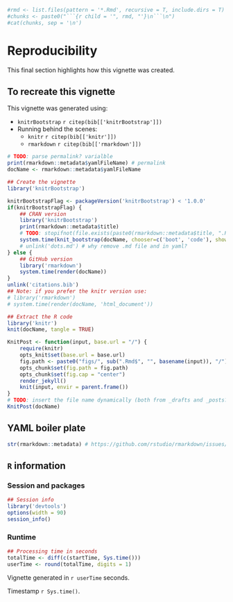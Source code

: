 <!-- NB: Do not add yaml code here, put it at the start of the top level Rmd -->

```r
#rmd <- list.files(pattern = '*.Rmd', recursive = T, include.dirs = T)
#chunks <- paste0("```{r child = '", rmd, "'}\n```\n")
#cat(chunks, sep = '\n')
```

# Reproducibility
This final section highlights how this vignette was created.

## To recreate this vignette
This vignette was generated using:    

* `knitrBootstrap` `r citep(bib[['knitrBootstrap']])`
* Running behind the scenes:  
    * `knitr` `r citep(bib[['knitr']])` 
    * `rmarkdown` `r citep(bib[['rmarkdown']])` 

```r
# TODO: parse permalink? varialble
print(rmarkdown::metadata$yamlFileName) # permalink
docName <- rmarkdown::metadata$yamlFileName

## Create the vignette
library('knitrBootstrap') 

knitrBootstrapFlag <- packageVersion('knitrBootstrap') < '1.0.0'
if(knitrBootstrapFlag) {
    ## CRAN version
    library('knitrBootstrap')
    print(rmarkdown::metadata$title)
    # TODO: stopifnot(file.exists(paste0(rmarkdown::metadata$title, ".Rmd")))
    system.time(knit_bootstrap(docName, chooser=c('boot', 'code'), show_code = TRUE))
    # unlink('dots.md') # why remove .md file and in yaml?
} else {
    ## GitHub version
    library('rmarkdown')
    system.time(render(docName))
}
unlink('citations.bib')
## Note: if you prefer the knitr version use:
# library('rmarkdown')
# system.time(render(docName, 'html_document'))

## Extract the R code
library('knitr')
knit(docName, tangle = TRUE)

KnitPost <- function(input, base.url = "/") {
    require(knitr)
    opts_knit$set(base.url = base.url)
    fig.path <- paste0("figs/", sub(".Rmd$", "", basename(input)), "/")
    opts_chunk$set(fig.path = fig.path)
    opts_chunk$set(fig.cap = "center")
    render_jekyll()
    knit(input, envir = parent.frame())
}
# TODO: insert the file name dynamically (both from _drafts and _posts?)
KnitPost(docName)

```

## YAML boiler plate
```r
str(rmarkdown::metadata) # https://github.com/rstudio/rmarkdown/issues/260
```

## `R` information

### Session and packages
```r
## Session info
library('devtools')
options(width = 90)
session_info()
```

### Runtime 
```r
## Processing time in seconds
totalTime <- diff(c(startTime, Sys.time()))
userTime <- round(totalTime, digits = 1)
```
Vignette generated in `r userTime` seconds.   
<p>Timestamp `r Sys.time()`. <!-- Date the vignette was generated -->